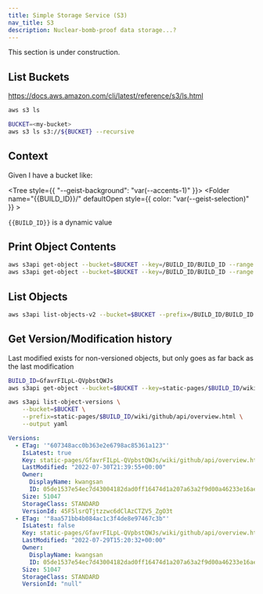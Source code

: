 ```yaml
---
title: Simple Storage Service (S3)
nav_title: S3
description: Nuclear-bomb-proof data storage...?
---
```


<Note type="warning" fill>
  This section is under construction.
</Note>

## List Buckets

https://docs.aws.amazon.com/cli/latest/reference/s3/ls.html

```bash
aws s3 ls
```

```bash
BUCKET=<my-bucket>
aws s3 ls s3://${BUCKET} --recursive
```

## Context

Given I have a bucket like:

<Tree style={{ "--geist-background": "var(--accents-1)" }}>
  <Folder name="{{BUCKET}}" defaultOpen>
    <Folder name="_next/" defaultOpen></Folder>
    <Folder name="/" defaultOpen>
      <Folder name="BUILD_ID/" defaultOpen>
        <File name="BUILD_ID" />
      </Folder>
    </Folder>
    <Folder name="public/" defaultOpen></Folder>
    <Folder name="static-pages/" defaultOpen>
      <Folder
        name="{{BUILD_ID}}/"
        defaultOpen
        style={{ color: "var(--geist-selection)" }}
      >
        <File name="index.html" />
        <Folder name="wiki/" defaultOpen>
          <Folder name="github/" defaultOpen>
            <Folder name="api/" defaultOpen>
              <File name="overview.html" />
            </Folder>
          </Folder>
        </Folder>
      </Folder>
    </Folder>
  </Folder>
</Tree>

`{{BUILD_ID}}` is a dynamic value

## Print Object Contents

```bash
aws s3api get-object --bucket=$BUCKET --key=/BUILD_ID/BUILD_ID --range bytes=0-10000 /dev/stdout | head
aws s3api get-object --bucket=$BUCKET --key=/BUILD_ID/BUILD_ID --range bytes=0-10000 | cat | head -100
```

## List Objects

```bash
aws s3api list-objects-v2 --bucket=$BUCKET --prefix=/BUILD_ID/BUILD_ID | yq -P
```

## Get Version/Modification history

Last modified exists for non-versioned objects, but only goes as far back as the last modification

```bash
BUILD_ID=GfavrFILpL-QVpbstQWJs
aws s3api get-object --bucket=$BUCKET --key=static-pages/$BUILD_ID/wiki/github/api/overview.html --range bytes=0-10000 /dev/stdout
```

```bash
aws s3api list-object-versions \
    --bucket=$BUCKET \
    --prefix=static-pages/$BUILD_ID/wiki/github/api/overview.html \
    --output yaml
```

```yaml
Versions:
  - ETag: '"607348acc0b363e2e6798ac85361a123"'
    IsLatest: true
    Key: static-pages/GfavrFILpL-QVpbstQWJs/wiki/github/api/overview.html
    LastModified: "2022-07-30T21:39:55+00:00"
    Owner:
      DisplayName: kwangsan
      ID: 05de1537e54ec7d43004182dad0ff16474d1a207a63a2f9d00a46233e16ae410
    Size: 51047
    StorageClass: STANDARD
    VersionId: 45F5lsrQTjtzzwc6dClAzCTZV5_ZgO3t
  - ETag: '"8aa571bb4b084ac1c3f4de8e97467c3b"'
    IsLatest: false
    Key: static-pages/GfavrFILpL-QVpbstQWJs/wiki/github/api/overview.html
    LastModified: "2022-07-29T15:20:32+00:00"
    Owner:
      DisplayName: kwangsan
      ID: 05de1537e54ec7d43004182dad0ff16474d1a207a63a2f9d00a46233e16ae410
    Size: 51047
    StorageClass: STANDARD
    VersionId: "null"
```
